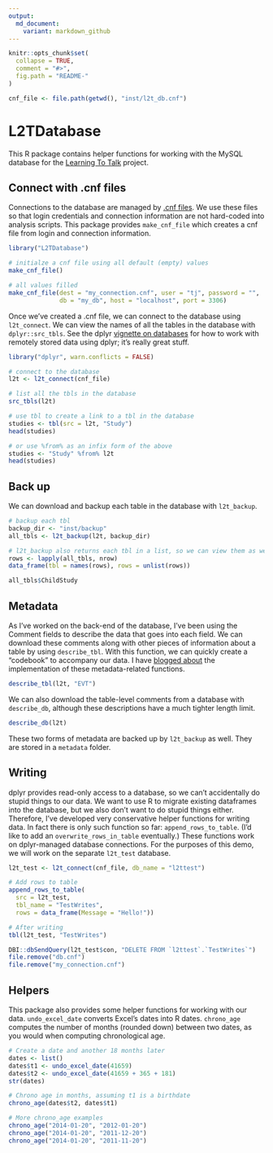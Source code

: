 ```yaml
---
output:
  md_document:
    variant: markdown_github
---
```


<!-- README.md is generated from README.Rmd. Please edit that file -->

```r
knitr::opts_chunk$set(
  collapse = TRUE,
  comment = "#>",
  fig.path = "README-"
)
```

```r
cnf_file <- file.path(getwd(), "inst/l2t_db.cnf")
```


# L2TDatabase

This R package contains helper functions for working with the MySQL database for
the [Learning To Talk](http://learningtotalk.org) project.

## Connect with .cnf files

Connections to the database are managed by [.cnf files][cnf-ref]. We use these 
files so that login credentials and connection information are not hard-coded 
into analysis scripts. This package provides `make_cnf_file` which creates a
cnf file from login and connection information.

```r
library("L2TDatabase")

# initialze a cnf file using all default (empty) values
make_cnf_file()

# all values filled
make_cnf_file(dest = "my_connection.cnf", user = "tj", password = "", 
              db = "my_db", host = "localhost", port = 3306)
```

Once we've created a .cnf file, we can connect to the database using 
`l2t_connect`. We can view the names of all the tables in the database with 
`dplyr::src_tbls`. See the dplyr [vignette on databases][dplyr-db] for how to 
work with remotely stored data using dplyr; it's really great stuff.

```r
library("dplyr", warn.conflicts = FALSE)

# connect to the database
l2t <- l2t_connect(cnf_file)

# list all the tbls in the database
src_tbls(l2t)

# use tbl to create a link to a tbl in the database
studies <- tbl(src = l2t, "Study") 
head(studies)

# or use %from% as an infix form of the above
studies <- "Study" %from% l2t
head(studies)
```

## Back up

We can download and backup each table in the database with `l2t_backup`.

```r
# backup each tbl
backup_dir <- "inst/backup"
all_tbls <- l2t_backup(l2t, backup_dir)

# l2t_backup also returns each tbl in a list, so we can view them as well.
rows <- lapply(all_tbls, nrow)
data_frame(tbl = names(rows), rows = unlist(rows))

all_tbls$ChildStudy
```

## Metadata

As I've worked on the back-end of the database, I've been using the Comment
fields to describe the data that goes into each field. We can download these
comments along with other pieces of information about a table by using
`describe_tbl`. With this function, we can quickly create a "codebook" to
accompany our data. I have [blogged about][blog-backup] the implementation of 
these metadata-related functions.

```r
describe_tbl(l2t, "EVT")
```

We can also download the table-level comments from a database with
`describe_db`, although these descriptions have a much tighter length limit.

```r
describe_db(l2t)
```

These two forms of metadata are backed up by `l2t_backup` as well. They are 
stored in a `metadata` folder.

## Writing

dplyr provides read-only access to a database, so we can't accidentally do 
stupid things to our data. We want to use R to migrate existing dataframes into 
the database, but we also don't want to do stupid things either. Therefore, I've
developed very conservative helper functions for writing data. In fact there is 
only such function so far: `append_rows_to_table`. (I'd like to add an
`overwrite_rows_in_table` eventually.) These functions work on dplyr-managed
database connections. For the purposes of this demo, we will work on the
separate `l2t_test` database.

```r
l2t_test <- l2t_connect(cnf_file, db_name = "l2ttest")

# Add rows to table
append_rows_to_table(
  src = l2t_test, 
  tbl_name = "TestWrites", 
  rows = data_frame(Message = "Hello!"))

# After writing
tbl(l2t_test, "TestWrites")
```

```r
DBI::dbSendQuery(l2t_test$con, "DELETE FROM `l2ttest`.`TestWrites`")
file.remove("db.cnf")
file.remove("my_connection.cnf")
```

## Helpers

This package also provides some helper functions for working with our data. 
`undo_excel_date` converts Excel's dates into R dates. `chrono_age` computes the
number of months (rounded down) between two dates, as you would when computing
chronological age.

```r
# Create a date and another 18 months later
dates <- list()
dates$t1 <- undo_excel_date(41659)
dates$t2 <- undo_excel_date(41659 + 365 + 181)
str(dates)

# Chrono age in months, assuming t1 is a birthdate
chrono_age(dates$t2, dates$t1)

# More chrono_age examples
chrono_age("2014-01-20", "2012-01-20")
chrono_age("2014-01-20", "2011-12-20")
chrono_age("2014-01-20", "2011-11-20")
```


[cnf-ref]: http://svitsrv25.epfl.ch/R-doc/library/RMySQL/html/RMySQL-package.html
[dplyr-db]: http://cran.r-project.org/web/packages/dplyr/vignettes/databases.html
[blog-backup]: http://tjmahr.com/post/127080928329/using-dplyr-to-back-up-a-mysql-database
